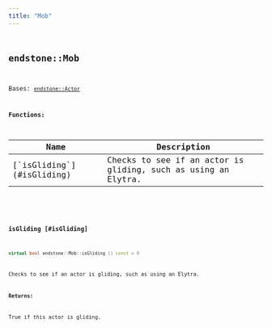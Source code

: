 ```yaml
---
title: "Mob"
---
```


## <code className="doc-symbol doc-symbol-class"/> endstone::Mob

Bases: [`endstone::Actor`](classendstone_1_1_actor.md)
















**Functions:**

<table>
<thead>
   <tr>
      <th>Name</th>
      <th>Description</th>
   </tr>
</thead>
<tbody>
<tr key="classendstone_1_1_mob_1a7903900a62a82e920230c7fc75ff5ac6">
    <td>[`isGliding`](#isGliding)</td>
    <td>Checks to see if an actor is gliding, such as using an Elytra.</td>
</tr>
</tbody>
</table>

### <code className="doc-symbol doc-symbol-function"/> isGliding [#isGliding]

```cpp
virtual bool endstone::Mob::isGliding () const = 0
```

Checks to see if an actor is gliding, such as using an Elytra.



**Returns:**

True if this actor is gliding. 





        